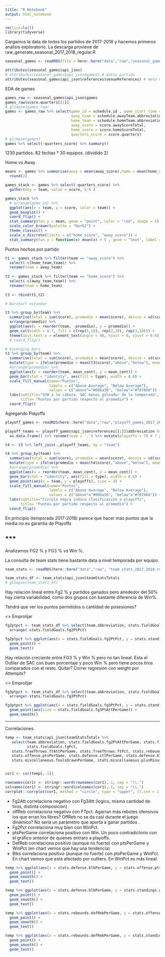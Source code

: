 ```yaml
---
title: "R Notebook"
output: html_notebook
---
```


```r
rm(list=ls())
library(tidyverse)
```

Cargamos la data de todos los partidos de 2017-2018 y hacemos primeros análisis exploratorio.
La descarga proviene de raw_generate_seasonal_2017_2018_regular.R

```r
seasonal_games <- readRDS(file = here::here("data","raw","seasonal_games_2017_2018.RDS"))
```


```r
attributes(seasonal_games$api_json)
# attributes(seasonal_games$api_json$games) # datos partido
attributes(seasonal_games$api_json$references$venueReferences) # meta de equipos y estadio
```

EDA de games

```r
games_raw <- seasonal_games$api_json$games
games_raw$score.quarters[[1]]
# glimpse(games_raw)
games <- games_raw %>% select(game_id = schedule.id , game_start_time = schedule.startTime, 
                              away_team = schedule.awayTeam.abbreviation,
                              home_team = schedule.homeTeam.abbreviation,
                              away_score = score.awayScoreTotal,
                              home_score = score.homeScoreTotal,
                              quarters_score = score.quarters) 
# glimpse(games)
games %>% select(-quarters_score) %>% summary()

```

1230 partidos. 82 fechas * 30 equipos. (dividido 2)


Home vs Away
```r
means <- games %>% summarise(away = mean(away_score),home = mean(home_score)) %>% as.matrix() %>% as.vector() %>%
  round(2)

games_stack <- games %>% select(-quarters_score) %>% 
  gather(key = team, value = score, 5:6 )

games_stack %>% 
  # arrange(game_id) %>%
  ggplot(aes(x = team, y = score, color = team)) + 
  geom_boxplot() +
  coord_flip() +
  stat_summary(fun.y = mean, geom = "point", color = "red", shape = 5) + 
  scale_color_brewer(palette = "Dark2") + 
  theme_classic() + 
  scale_x_discrete(limits = c("home_score", "away_score")) + 
  stat_summary(fun.y = function(x) mean(x) + 5 , geom = "text", label = means, color = "black")
```

Puntos hechos por partido

```r
t1 <- games_stack %>% filter(team == "away_score") %>%
  select(-c(home_team,team)) %>%
  rename(team = away_team)
  
t2 <- games_stack %>% filter(team == "home_score") %>%
  select(-c(away_team,team)) %>%
  rename(team = home_team)
  
t3 <- rbind(t1,t2)  

# Barchart estandar

t3 %>% group_by(team) %>% 
  summarise(total = sum(score), promedio = mean(score), desvio = sd(score)) %>%
  arrange(promedio) %>%
  ggplot(aes(x = reorder(team, -promedio), y = promedio)) + 
  geom_col(width = 0.7, fill = c(rep(1,10), rep(2,10), rep(3,10))) + 
  theme(axis.text.x = element_text(angle = 90, hjust = 0, vjust = 0.6))  
  # coord_flip()
```

```r
# Diverging bars
t3 %>% group_by(team) %>% 
  summarise(total = sum(score), promedio = mean(score), desvio = sd(score)) %>%
  mutate(type = ifelse(promedio > mean(t3$score),"above","below"), mean_cent = promedio - mean(t3$score)) %>%
  #arrange(promedio) %>%
  ggplot(aes(x = reorder(team, mean_cent), y = mean_cent)) + 
  geom_bar(stat = "identity", aes(fill = type), width = 0.6) + 
  scale_fill_manual(name="Puntos", 
                    labels = c("Above Average", "Below Average"), 
                    values = c("above"="#00ba38", "below"="#f8766d")) + 
  labs(subtitle="GSW a la cabeza. SAC menos goleador de la temporada", 
       title= "Puntos por partido respecto al promedio") + 
  coord_flip()
```

Agregando Playoffs

```r
playoff_games <- readRDS(here::here("data","raw","playoff_games_2017_2018.rds"))

playoff_teams <- playoff_games$api_json$references[[1]]$abbreviation %>%
  as.data.frame() %>% rename(team = '.') %>% mutate(playoffs = 7) # 7 para que ya sirva como posicion en el plot. Hardcodeado


```

```r
t4 <- t3 %>% left_join(.,playoff_teams, by = "team")

t4 %>% group_by(team) %>% 
  summarise(total = sum(score), promedio = mean(score), desvio = sd(score), playoffs = mean(playoffs)) %>%
  mutate(type = ifelse(promedio > mean(t4$score),"above","below"), mean_cent = promedio - mean(t4$score)) %>%
  #arrange(promedio) %>%
  ggplot(aes(x = reorder(team, mean_cent), y = mean_cent)) + 
  geom_bar(stat = "identity", aes(fill = type), width = 0.6) + 
  geom_point(aes(x = team, y = playoffs), size = 3) + 
  scale_fill_manual(name="Puntos", 
                    labels = c("Above Average", "Below Average"), 
                    values = c("above"="#00ba38", "below"="#f8766d")) + 
  labs(subtitle="Círculo negra indica clasificación a playoffs", 
       title= "Puntos por partido respecto al promedio") + 
  coord_flip()

```

En principio (temporada 2017-2018) parece que hacer mas puntos que la media no es garantía de Playoffs

***
-------

Analizamos FG2 % y FG3 % vs Win %.

La consulta de team stats tiene bastante data a nivel temporada por equipo.

```r
team_stats <- readRDS(here::here("data","raw", "team_stats_2017_2018.rds"))

```
```r
team_stats_df <- team_stats$api_json$teamStatsTotals
# glimpse(team_stats_df)
```

Hay relación lineal entre Fg2 % y partidos ganados pero alrededor del 50% hay cierta variabilidad, como dos grupos con bastante diferencia de Win%.

Tendrá que ver los puntos permitidos o cantidad de posesiones?

<> Emprolijar
```r
fg2ptpct <- team_stats_df %>% select(team.abbreviation, stats.fieldGoals.fg2PtAttPerGame, stats.fieldGoals.fg2PtPct, stats.standings.winPct) %>%
  arrange(-stats.fieldGoals.fg2PtPct)

fg2ptpct %>% ggplot(aes(x = stats.fieldGoals.fg2PtPct, y = stats.standings.winPct, label = team.abbreviation)) + 
  geom_point() +
  geom_text()

```

Hay relación creciente entre FG3 % y Win % pero no tan lineal. Esta el Outlier de SAC con buen porcentaje y poco Win % pero tiene pocos tiros comparados con el resto.
Quitar?
Correr regresión con weight por Attempts?

<> Emprolijar

```r

fg3ptpct <- team_stats_df %>% select(team.abbreviation, stats.fieldGoals.fg3PtAttPerGame, stats.fieldGoals.fg3PtPct, stats.standings.winPct) %>%
  arrange(-stats.fieldGoals.fg3PtPct)

fg3ptpct %>% ggplot(aes(x = stats.fieldGoals.fg3PtPct, y = stats.standings.winPct, label = team.abbreviation)) + 
  geom_point(aes(size = stats.fieldGoals.fg3PtAttPerGame)) + 
  geom_smooth()
```

***

Correlaciones.

```r
temp <- team_stats$api_json$teamStatsTotals %>% 
   select(team.abbreviation, stats.fieldGoals.fg2PtAttPerGame, stats.fieldGoals.fg2PtPct,stats.fieldGoals.fg3PtAttPerGame,    stats.fieldGoals.fg3PtPct,
          stats.fieldGoals.fgPct,
   stats.freeThrows.ftAttPerGame, stats.freeThrows.ftPct, stats.rebounds.offRebPerGame, stats.rebounds.defRebPerGame,         stats.offense.astPerGame,
   stats.offense.ptsPerGame, stats.defense.stlPerGame, stats.defense.blkPerGame, stats.defense.ptsAgainstPerGame,             stats.miscellaneous.foulsPerGame,
   stats.miscellaneous.foulsDrawnPerGame, stats.miscellaneous.plusMinusPerGame, stats.standings.winPct )


cor1 <- cor(temp[,-1])

rownames(cor1) <- stringr::word(rownames(cor1),-1, sep = "\\.")
colnames(cor1) <- stringr::word(colnames(cor1),-1, sep = "\\.")
corrplot::corrplot(cor1, method = "circle", type = "upper", tl.cex = 1, order = "hclust")

```

* Fg2Att correlaciona negativo con Fg3Att (logico, misma cantidad de tiros, distinta composicion)
* offReb correlaciona negativo con FTpct. Agarran más rebotes ofensivos los que erran los libres? OffReb no se da casi durante el juego dinámico? No sería un parámetro que aporta a ganar partidos .
* Fg2Pct correlaciona muy bien con WinPct.
* ptsPerGame correlaciona positivo con Win. Un poco contradictorio con el gráfico anterior de quienes entraro a playoffs.
* DefReb correlaciona positivo (aunque no fuerte) con ptsPerGame y WinPct (en chart vemos que hay una tendencia)
* Blks correlaciona positivo (aunque no fuerte) con ptsPerGame y WinPct. En chart vemos que está afectado por outliers. En WinPct es más lineal.

```r
temp %>% ggplot(aes(x = stats.defense.blkPerGame, y = stats.offense.ptsPerGame, label = team.abbreviation)) + 
  geom_point() + 
  geom_smooth() + 
  geom_text()

temp %>% ggplot(aes(x = stats.defense.blkPerGame, y = stats.standings.winPct, label = team.abbreviation)) + 
  geom_point() + 
  geom_smooth() + 
  geom_text()

temp %>% ggplot(aes(x = stats.rebounds.defRebPerGame, y = stats.offense.ptsPerGame, label = team.abbreviation)) + 
  geom_point() + 
  geom_smooth() + 
  geom_text()

temp %>% ggplot(aes(x = stats.rebounds.defRebPerGame, y = stats.standings.winPct, label = team.abbreviation)) + 
  geom_point() + 
  geom_smooth() + 
  geom_text()




```

